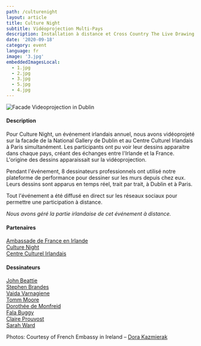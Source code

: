 ```yaml
---
path: /culturenight
layout: article
title: Culture Night
subtitle: Vidéoprojection Multi-Pays
description: Installation à distance et Cross Country The Live Drawing Project pour Culture Night à Dublin et Paris simultanément
date: '2020-09-18'
category: event
language: fr
image: '3.jpg'
embeddedImagesLocal:
  - 1.jpg
  - 2.jpg
  - 3.jpg
  - 5.jpg
  - 4.jpg
---
```


![Facade Videoprojection in Dublin](5.jpg)

#### Description

Pour Culture Night, un événement irlandais annuel, nous avons vidéoprojeté sur la facade de la National Gallery de Dublin et au Centre Culturel Irlandais à Paris simultanément. Les participants ont pu voir leur dessins apparaitre dans chaque pays, créant des échanges entre l'Irlande et la France. L'origine des dessins apparaissait sur la vidéoprojection.

Pendant l'événement, 8 dessinateurs professionnels ont utilisé notre plateforme de performance pour dessiner sur les murs depuis chez eux. Leurs dessins sont apparus en temps réel, trait par trait, à Dublin et à Paris.

Tout l'événement a été diffusé en direct sur les réseaux sociaux pour permettre une participation à distance.

_Nous avons géré la partie irlandaise de cet événement à distance._

#### Partenaires

[Ambassade de France en Irlande](https://ie.ambafrance.org/)  
[Culture Night](https://culturenight.ie/)  
[Centre Culturel Irlandais](https://www.centreculturelirlandais.com/)

#### Dessinateurs

[John Beattie](https://www.johnbeattie.ie/)  
[Stephen Brandes](http://www.stephenbrandes.com/)  
[Vaida Varnagiene](https://vaidavarnagiene.weebly.com/)  
[Tomm Moore](https://www.cartoonsaloon.ie/)  
[Dorothée de Monfreid](https://www.dorotheedemonfreid.fr/)  
[Fala Buggy](https://falabuggy.com/)  
[Claire Prouvost](https://claireprouvost.com/)  
[Sarah Ward](http://www.gingerbred.co.uk/)

<ImageGrid props={props} />

Photos: Courtesy of French Embassy in Ireland – [Dora Kazmierak](https://www.dorakazmierak.com/)
